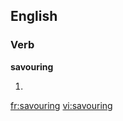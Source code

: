 ==English==

===Verb===
'''savouring'''

# {{present participle of|savour}}

[[fr:savouring]]
[[vi:savouring]]